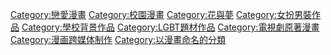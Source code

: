 {{catmore}}

{{DEFAULTSORT:Hanazakari no Kimitachi e}}
[[Category:戀愛漫畫|Category:戀愛漫畫]]
[[Category:校園漫畫|Category:校園漫畫]]
[[Category:花與夢|Category:花與夢]]
[[Category:女扮男裝作品|Category:女扮男裝作品]]
[[Category:學校背景作品|Category:學校背景作品]]
[[Category:LGBT題材作品|Category:LGBT題材作品]]
[[Category:電視劇原著漫畫|Category:電視劇原著漫畫]]
[[Category:漫画跨媒体制作|Category:漫画跨媒体制作]]
[[Category:以漫畫命名的分類|Category:以漫畫命名的分類]]